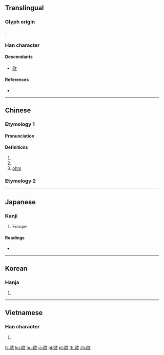 {{character info/new}}
{{also|欧}}
==Translingual==
{{ja-forms|[[欧]]|[[欧]]|歐}}
===Glyph origin===
{{Han etym}}
{{Han compound|區|欠|ls=psc|c1=p|c2=s}}.

===Han character===
{{Han char|rn=76|rad=欠|as=11|sn=15|four=77782|canj=SRNO|ids=⿰區欠}}

====Descendants====
* [[欧]]

====References====
* {{Han ref|kx=0571.270|dkj=16185|dj=0959.210|hdz=32149.120|uh=6B50|ud=27472|bh=BCDA|bd=48346}}

----

==Chinese==
{{zh-forms|s=欧}}

===Etymology 1===

====Pronunciation====
{{zh-pron
|m=ōu
|ma=y
|m-s=ngou1
|m-s_note=substitution?
|c=au1
|h=pfs=êu
|md=ĕu
|mn=qz:o/xm,zz:o͘/au
|mn_note=o/o͘ - literary; au - vernacular
|w=1eu
|mc=y
|oc=y
|cat=pn,n
}}

====Definitions====
{{zh-hanzi}}

# {{surname|lang=zh}}
# {{zh-abbrev|歐羅巴|[[Europe]]}}
# [[ohm]]

===Etymology 2===
{{zh-see|嘔|v|to vomit}}

----

==Japanese==

===Kanji===
{{ja-kanji|grade=|rs=欠11|style=ky|shin=欧}}

# Europe

====Readings====
* {{ja-readings|on=[[おう]] (ō)|kun=[[はく]] (haku), [[うたう]] (utau)}}

----

==Korean==

===Hanja===
{{ko-hanja|hangeul=구|eumhun=|mr=ku|y=kwu}}

# {{defn|lang=ko|sort=欠11}}

----

==Vietnamese==

===Han character===
{{vi-hantu|[[âu]]|rs=欠11}}

# {{defn|lang=vi|sort=欠11}}

[[fr:歐]]
[[ko:歐]]
[[hu:歐]]
[[ja:歐]]
[[pl:歐]]
[[pt:歐]]
[[th:歐]]
[[zh:歐]]
